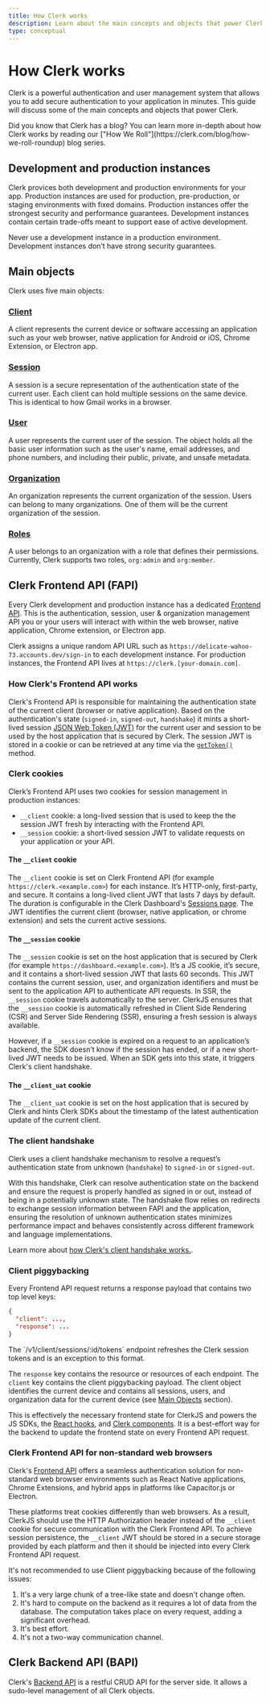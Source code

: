 ```yaml
---
title: How Clerk works
description: Learn about the main concepts and objects that power Clerk's powerful authentication and user management system.
type: conceptual
---
```


# How Clerk works

Clerk is a powerful authentication and user management system that allows you to add secure authentication to your application in minutes. This guide will discuss some of the main concepts and objects that power Clerk.

<Callout type="info">
  Did you know that Clerk has a blog? You can learn more in-depth about how Clerk works by reading our ["How We Roll"](https://clerk.com/blog/how-we-roll-roundup) blog series.
</Callout>

## Development and production instances

Clerk provices both development and production environments for your app. Production instances are used for production, pre-production, or staging environments with fixed domains. Production instances offer the strongest security and performance guarantees. Development instances contain certain trade-offs meant to support ease of active development. 

<Callout type="warning">
Never use a development instance in a production environment. Development instances don’t have strong security guarantees.
</Callout>

## Main objects

Clerk uses five main objects:

### [Client](/docs/references/javascript/client#client)

A client represents the current device or software accessing an application such as your web browser, native application for Android or iOS, Chrome Extension, or Electron app.

### [Session](/docs/references/javascript/session)

A session is a secure representation of the authentication state of the current user. Each client can hold multiple sessions on the same device. This is identical to how Gmail works in a browser.

### [User](/docs/users/overview)

A user represents the current user of the session. The object holds all the basic user information such as the user's name, email addresses, and phone numbers, and including their public, private, and unsafe metadata.

### [Organization](/docs/organizations/roles-permissions)

An organization represents the current organization of the session. Users can belong to many organizations. One of them will be the current organization of the session. 

### [Roles](/docs/organizations/roles-permissions)

A user belongs to an organization with a role that defines their permissions. Currently, Clerk supports two roles, `org:admin` and `org:member`.

## Clerk Frontend API (FAPI)

Every Clerk development and production instance has a dedicated [Frontend API](https://clerk.com/docs/reference/frontend-api). This is the authentication, session, user & organization management API you or your users will interact with within the web browser, native application, Chrome extension, or Electron app.

Clerk assigns a unique random API URL such as `https://delicate-wahoo-73.accounts.dev/sign-in` to each development instance. For production instances, the Frontend API lives at `https://clerk.[your-domain.com]`.

### How Clerk's Frontend API works

Clerk's Frontend API is responsible for maintaining the authentication state of the current client (browser or native application). Based on the authentication's state (`signed-in`, `signed-out`, `handshake`) it mints a short-lived session [JSON Web Token (JWT)](/docs/backend-requests/making/jwt-templates) for the current user and session to be used by the host application that is secured by Clerk. The session JWT is stored in a cookie or can be retrieved at any time via the [`getToken()`](/docs/references/javascript/session#get-token) method.

### Clerk cookies

Clerk’s Frontend API uses two cookies for session management in production instances:

* `__client` cookie: a long-lived session that is used to keep the the session JWT fresh by interacting with the Frontend API.
* `__session` cookie: a short-lived session JWT to validate requests on your application or your API. 

#### The `__client` cookie

The `__client` cookie is set on Clerk Frontend API (for example `https://clerk.<example.com>`) for each instance. It’s HTTP-only, first-party, and secure. It contains a long-lived client JWT that lasts 7 days by default. The duration is configurable in the Clerk Dashboard's  [Sessions page](https://dashboard.clerk.com/last-active?path=sessions). The JWT identifies the current client (browser, native application, or chrome extension) and sets the current active sessions.

#### The `__session` cookie

The `__session` cookie is set on the host application that is secured by Clerk (for example `https://dashboard.<example.com>`). It’s a JS cookie, it’s secure, and it contains a short-lived session JWT that lasts 60 seconds. This JWT contains the current session, user, and organization identifiers and must be sent to the application API to authenticate API requests. In SSR, the `__session` cookie travels automatically to the server. ClerkJS ensures that the `__session` cookie is automatically refreshed in Client Side Rendering (CSR) and Server Side Rendering (SSR), ensuring a fresh session is always available.

However, if a `__session` cookie is expired on a request to an application’s backend, the SDK doesn’t know if the session has ended, or if a new short-lived JWT needs to be issued. When an SDK gets into this state, it triggers Clerk's client handshake.

#### The `__client_uat` cookie

The `__client_uat` cookie is set on the host application that is secured by Clerk and hints Clerk SDKs about the timestamp of the latest authentication update of the current client.

### The client handshake

Clerk uses a client handshake mechanism to resolve a request’s authentication state from unknown (`handshake`) to `signed-in` or `signed-out`. 

With this handshake, Clerk can resolve authentication state on the backend and ensure the request is properly handled as signed in or out, instead of being in a potentially unknown state. The handshake flow relies on redirects to exchange session information between FAPI and the application, ensuring the resolution of unknown authentication states minimizes performance impact and behaves consistently across different framework and language implementations.

Learn more about [how Clerk's client handshake works.](/docs/concepts/client-handshake).

### Client piggybacking

Every Frontend API request returns a response payload that contains two top level keys: 

```json
{
  "client": ...,
  "response": ...
}
```

<Callout type="info">
  The `/v1/client/sessions/:id/tokens` endpoint refreshes the Clerk session tokens and is an exception to this format.
</Callout>

The `response` key contains the resource or resources of each endpoint. The `client` key contains the client piggybacking payload. The client object identifies the current device and contains all sessions, users, and organization data for the current device (see [Main Objects](#main-objects) section). 

This is effectively the necessary frontend state for ClerkJS and powers the JS SDKs, the [React hooks](/docs/references/react/use-user), and [Clerk components](/docs/components/overview). It is a best-effort way for the backend to update the frontend state on every Frontend API request. 

### Clerk Frontend API for non-standard web browsers

Clerk's [Frontend API](https://clerk.com/docs/reference/frontend-api) offers a seamless authentication solution for non-standard web browser environments such as React Native applications, Chrome Extensions, and hybrid apps in platforms like Capacitor.js or Electron.

These platforms treat cookies differently than web browsers. As a result, ClerkJS should use the HTTP Authorization header instead of the `__client` cookie for secure communication with the Clerk Frontend API. To achieve session persistence, the `__client` JWT should be stored in a secure storage provided by each platform and then it should be injected into every Clerk Frontend API request. 

It's not recommended to use Client piggybacking because of the following issues:

1. It's a very large chunk of a tree-like state and doesn't change often.
1. It's hard to compute on the backend as it requires a lot of data from the database. The computation takes place on every request, adding a significant overhead.
1. It's best effort.
1. It's not a two-way communication channel.

## Clerk Backend API (BAPI)

Clerk's [Backend API](https://clerk.com/docs/reference/backend-api) is a restful CRUD API for the server side. It allows a sudo-level management of all Clerk objects.